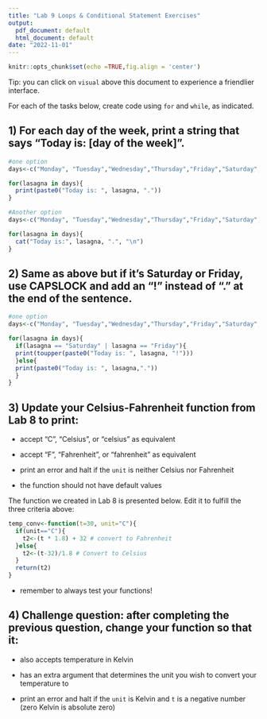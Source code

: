 ```yaml
---
title: "Lab 9 Loops & Conditional Statement Exercises"
output:
  pdf_document: default
  html_document: default
date: "2022-11-01"
---
```


```r
knitr::opts_chunk$set(echo =TRUE,fig.align = 'center')
```

Tip: you can click on `visual` above this document to experience a friendlier interface.

For each of the tasks below, create code using `for` and `while`, as indicated.

## 1) For each day of the week, print a string that says "Today is: [day of the week]".

```r
#one option
days<-c("Monday", "Tuesday","Wednesday","Thursday","Friday","Saturday","Sunday")

for(lasagna in days){
  print(paste0("Today is: ", lasagna, "."))
}
```

```r
#Another option
days<-c("Monday", "Tuesday","Wednesday","Thursday","Friday","Saturday","Sunday")

for(lasagna in days){
  cat("Today is:", lasagna, ".", "\n")
}
```
## 2) Same as above but if it's Saturday or Friday, use CAPSLOCK and add an "!" instead of "." at the end of the sentence.

```r
#one option
days<-c("Monday", "Tuesday","Wednesday","Thursday","Friday","Saturday","Sunday")

for(lasagna in days){
  if(lasagna == "Saturday" | lasagna == "Friday"){
  print(toupper(paste0("Today is: ", lasagna, "!")))
  }else{
  print(paste0("Today is: ", lasagna,"."))
  }
}

```

## 3) Update your Celsius-Fahrenheit function from Lab 8 to print:

-   accept "C", "Celsius", or "celsius" as equivalent

-   accept "F", "Fahrenheit", or "fahrenheit" as equivalent

-   print an error and halt if the `unit` is neither Celsius nor Fahrenheit

-   the function should not have default values

The function we created in Lab 8 is presented below. Edit it to fulfill the three criteria above:

```r

temp_conv<-function(t=30, unit="C"){
  if(unit=="C"){
    t2<-(t * 1.8) + 32 # convert to Fahrenheit
  }else{
    t2<-(t-32)/1.8 # Convert to Celsius
  }
  return(t2)
}  
```

-   remember to always test your functions!

## 4) Challenge question: after completing the previous question, change your function so that it:

-   also accepts temperature in Kelvin

-   has an extra argument that determines the unit you wish to convert your temperature to

-   print an error and halt if the `unit` is Kelvin and `t` is a negative number (zero Kelvin is absolute zero)

```r

```
